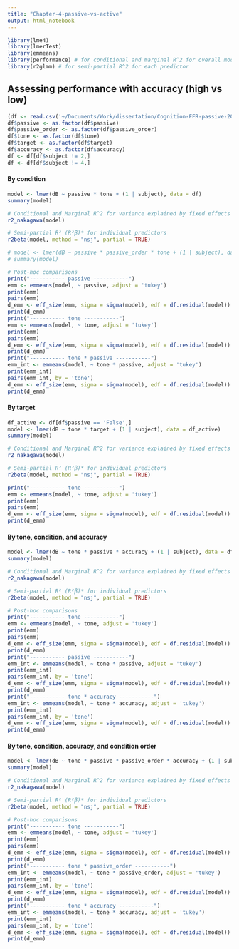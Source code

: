 ```yaml
---
title: "Chapter-4-passive-vs-active"
output: html_notebook
---
```

```r
library(lme4)
library(lmerTest)
library(emmeans)
library(performance) # for conditional and marginal R^2 for overall model
library(r2glmm) # for semi-partial R^2 for each predictor
```

## Assessing performance with accuracy (high vs low)

```r
(df <- read.csv('~/Documents/Work/dissertation/Cognition-FFR-passive-2025/analysis/power-f0.csv'))
df$passive <- as.factor(df$passive)
df$passive_order <- as.factor(df$passive_order)
df$tone <- as.factor(df$tone)
df$target <- as.factor(df$target)
df$accuracy <- as.factor(df$accuracy)
df <- df[df$subject != 2,]
df <- df[df$subject != 4,]
```

#### By condition

```r
model <- lmer(dB ~ passive * tone + (1 | subject), data = df)
summary(model)
```

```r
# Conditional and Marginal R^2 for variance explained by fixed effects and random effects, and fixed effects alone
r2_nakagawa(model)

# Semi-partial R² (R²β)* for individual predictors
r2beta(model, method = "nsj", partial = TRUE)
```

```r
# model <- lmer(dB ~ passive * passive_order * tone + (1 | subject), data = df)
# summary(model)
```


```r
# Post-hoc comparisons
print("----------- passive -----------")
emm <- emmeans(model, ~ passive, adjust = 'tukey')
print(emm)
pairs(emm)
d_emm <- eff_size(emm, sigma = sigma(model), edf = df.residual(model))
print(d_emm)
print("----------- tone -----------")
emm <- emmeans(model, ~ tone, adjust = 'tukey')
print(emm)
pairs(emm)
d_emm <- eff_size(emm, sigma = sigma(model), edf = df.residual(model))
print(d_emm)
print("----------- tone * passive -----------")
emm_int <- emmeans(model, ~ tone * passive, adjust = 'tukey')
print(emm_int)
pairs(emm_int, by = 'tone')
d_emm <- eff_size(emm, sigma = sigma(model), edf = df.residual(model))
print(d_emm)
```

#### By target

```r
df_active <- df[df$passive == 'False',]
model <- lmer(dB ~ tone * target + (1 | subject), data = df_active)
summary(model)
```

```r
# Conditional and Marginal R^2 for variance explained by fixed effects and random effects, and fixed effects alone
r2_nakagawa(model)

# Semi-partial R² (R²β)* for individual predictors
r2beta(model, method = "nsj", partial = TRUE)
```

```r
print("----------- tone -----------")
emm <- emmeans(model, ~ tone, adjust = 'tukey')
print(emm)
pairs(emm)
d_emm <- eff_size(emm, sigma = sigma(model), edf = df.residual(model))
print(d_emm)
```

#### By tone, condition, and accuracy

```r
model <- lmer(dB ~ tone * passive * accuracy + (1 | subject), data = df)
summary(model)
```

```r
# Conditional and Marginal R^2 for variance explained by fixed effects and random effects, and fixed effects alone
r2_nakagawa(model)

# Semi-partial R² (R²β)* for individual predictors
r2beta(model, method = "nsj", partial = TRUE)
```

```r
# Post-hoc comparisons
print("----------- tone -----------")
emm <- emmeans(model, ~ tone, adjust = 'tukey')
print(emm)
pairs(emm)
d_emm <- eff_size(emm, sigma = sigma(model), edf = df.residual(model))
print(d_emm)
print("----------- passive -----------")
emm_int <- emmeans(model, ~ tone * passive, adjust = 'tukey')
print(emm_int)
pairs(emm_int, by = 'tone')
d_emm <- eff_size(emm, sigma = sigma(model), edf = df.residual(model))
print(d_emm)
print("----------- tone * accuracy -----------")
emm_int <- emmeans(model, ~ tone * accuracy, adjust = 'tukey')
print(emm_int)
pairs(emm_int, by = 'tone')
d_emm <- eff_size(emm, sigma = sigma(model), edf = df.residual(model))
print(d_emm)
```


#### By tone, condition, accuracy, and condition order

```r
model <- lmer(dB ~ tone * passive * passive_order * accuracy + (1 | subject), data = df)
summary(model)
```

```r
# Conditional and Marginal R^2 for variance explained by fixed effects and random effects, and fixed effects alone
r2_nakagawa(model)

# Semi-partial R² (R²β)* for individual predictors
r2beta(model, method = "nsj", partial = TRUE)
```

```r
# Post-hoc comparisons
print("----------- tone -----------")
emm <- emmeans(model, ~ tone, adjust = 'tukey')
print(emm)
pairs(emm)
d_emm <- eff_size(emm, sigma = sigma(model), edf = df.residual(model))
print(d_emm)
print("----------- tone * passive_order -----------")
emm_int <- emmeans(model, ~ tone * passive_order, adjust = 'tukey')
print(emm_int)
pairs(emm_int, by = 'tone')
d_emm <- eff_size(emm, sigma = sigma(model), edf = df.residual(model))
print(d_emm)
print("----------- tone * accuracy -----------")
emm_int <- emmeans(model, ~ tone * accuracy, adjust = 'tukey')
print(emm_int)
pairs(emm_int, by = 'tone')
d_emm <- eff_size(emm, sigma = sigma(model), edf = df.residual(model))
print(d_emm)
```

